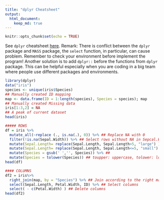```yaml
---
title: "dplyr Cheatsheet"
output: 
  html_document:
    keep_md: true
---
```


```r
knitr::opts_chunk$set(echo = TRUE)
```



See `dplyr` cheatsheet [here](https://rstudio.com/wp-content/uploads/2015/02/data-wrangling-cheatsheet.pdf). Remark: There is conflict between the `dplyr` package and `MASS` package, the `select` function, in particular, can cause problem. Remember to check your environment before implement the program! Another solution is to add `dplyr::` before the functions from `dplyr` package. This can be helpful especially when you are coding in a big team where people use different packages and environments.



```r
library(dplyr)
data("iris")
species <- unique(iris$Species)
## Manually created ID mapping
map <- data.frame(ID = 1:length(species), Species = species); map
## Manually created Missing data
iris[1:3,2] = NA
## A peak of current dataset
head(iris)
```


```r
##### ROWS
df = iris %>% 
  mutate_all(~replace (., is.na(.), 0)) %>% ## Replace NA with 0 
  filter(!is.na(Sepal.Width)) %>% ## Select rows without NA in Sepcal.Width
  mutate(Sepal.Length= replace(Sepal.Length, Sepal.Length>5, "large") ) %>%## Replace entries with condition
  mutate(Sepal.Length= replace(Sepal.Length, Sepal.Length<=5, "small") )  %>% 
  mutate(Species = gsub(' ','', Species)) %>% ## 
  mutate(Species = tolower(Species)) ## toupper: uppercase, tolower: lowercase
head(df)

#### COLUMNS
df2 = iris%>%
  right_join(map, by = "Species") %>% ## Join according to the right matrix
  select(Sepal.Length, Petal.Width, ID) %>% ## Select columns
  select( - c(Petal.Width) ) ## Delete columns
head(df2)
```